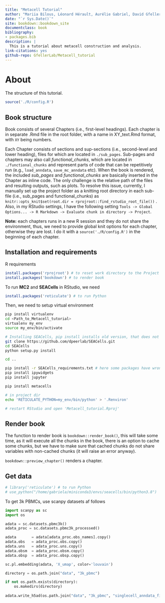 ```yaml
--- 
title: "Metacell Tutorial"
author: "Mariia Bilous, Léonard Hérault, Aurélie Gabriel, David Gfeller"
date: "`r Sys.Date()`"
site: bookdown::bookdown_site
documentclass: book
bibliography:
- packages.bib
description: |
  This is a tutorial about metacell construction and analysis.
link-citations: yes
github-repo: GfellerLab/Metacell_tutorial
---
```


# About

The structure of this tutorial.



```r
source('./R/config.R')
```

## Book structure

Book consists of several Chapters (i.e., first-level headings). Each chapter is in separate .Rmd file in the root folder, with a name in XY_text.Rmd format, with `XY` being numbers.

Each Chapter consists of sections and sup-sections (i.e., second-level and lower heading), files for which are located in `./sub_pages`.  Sub-pages and chapters may also call *functional_chunks*, which are located in `./functional_chunks` and represent parts of code that can be repetitively run (e.g., `load_anndata`, `save_mc_anndata` etc). When the book is rendered, the included *sub_pages* and *functional_chunks* are basically inserted in the Chapter as inline code. The only challenge is the relative path of the files and resulting outputs, such as plots. To resolve this issue, currently, I manually set up the project folder as a knitting root directory in each sub-file (i.e., sub_pages and functional_chunks) as `knitr::opts_knit$set(root.dir = rprojroot::find_rstudio_root_file())` . Also, in my RStudio settings, I have the following setting `Tools -> Global Options... -> R Markdown -> Evaluate chunk in directory -> Project`.

**Note:** each chapters runs in a new R session and they do not share the environment, thus, we need to provide global knit options for each chapter, otherwise they are lost. I do it with a `source('./R/config.R')` in the beginning of each chapter. 


## Installation and requirements

R requirements
```r
install.packages('rprojroot') # to reset work directory to the Project root
install.packages('bookdown') # to render book
```

To run **MC2** and **SEACells** in RStudio, we need 
```r
install.packages('reticulate') # to run Python
```

Then, we need to setup virtual environment

```bash
pip install virtualenv
cd <Path_to_Metacell_tutorial>
virtualenv my_env
source my_env/bin/activate

# Installing SEACells, pip install installs old version, that does not work for me, thus install from git
git clone https://github.com/dpeerlab/SEACells.git
cd SEACells
python setup.py install

cd ..

pip install -r SEACells_requirements.txt # here some packages have wrong/non-existing vision, so I manually changed their versions 
pip install ipywidgets
pip install jupyter

pip install metacells

# in project dir
echo 'RETICULATE_PYTHON=my_env/bin/python' > '.Renviron' 

# restart RStudio and open 'Metacell_tutorial.Rproj' 

```

## Render book 

The function to render book is `bookdown::render_book()`, this will take some time, as it will execute all the chunks in the book, there is an option to cache some chunks, but we have to make sure that cached chunks do not share variables with non-cached chunks (it will raise an error anyway). 

`bookdown::preview_chapter()` renders a chapter.

## Get data

```r
# library('reticulate') # to run Python
# use_python("/home/gabriela/miniconda3/envs/seacells/bin/python3.8")

```

To get 3k PBMCs, use scanpy datasets af follows 
```python
import scanpy as sc 
import os

adata = sc.datasets.pbmc3k()
adata_proc = sc.datasets.pbmc3k_processed()

adata       = adata[adata_proc.obs_names].copy()
adata.obs   = adata_proc.obs.copy()
adata.uns   = adata_proc.uns.copy()
adata.obsm  = adata_proc.obsm.copy()
adata.obsp  = adata_proc.obsp.copy()

sc.pl.embedding(adata, 'X_umap', color='louvain')
```

```python
directory = os.path.join("data", "3k_pbmc")

if not os.path.exists(directory):
    os.makedirs(directory)
    
adata.write_h5ad(os.path.join("data", "3k_pbmc", "singlecell_anndata_filtered.h5ad"))
```

